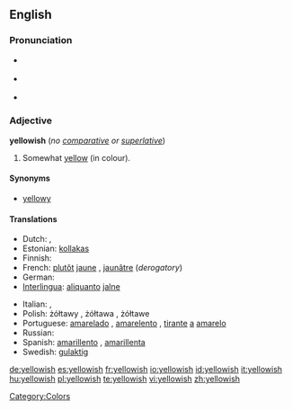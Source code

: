 ==English==

===Pronunciation===
* {{a|RP}} {{IPA|/ˈjeləʊɪʃ/}}
* {{a|US}} {{IPA|/ˈjelɔʊɪʃ/}}
* {{audio|en-us-yellowish.ogg|Audio (US)}}

===Adjective===
'''yellowish''' (''no [[comparative]] or [[superlative]]'')

# Somewhat [[yellow]] (in colour).

====Synonyms====
* [[yellowy]]

====Translations====
{{top}}
* Dutch: {{t-|nl|gelig}}, {{t-|nl|geelachtig}}
* Estonian: [[kollakas]]
* Finnish: {{t+|fi|kellertävä}}
* French: [[plutôt]] [[jaune]] {{m|f}}, [[jaunâtre]] {{m|f}} (''derogatory'')
* German: {{t+|de|gelblich}}
* [[Interlingua]]: [[aliquanto]] [[jalne]]
{{mid}}
* Italian: {{t-|it|giallastro|m}}, {{t-|it|giallastra|f}}
* Polish: żółtawy {{m}}, żółtawa {{f}}, żółtawe {{n}}
* Portuguese: [[amarelado]] {{m}}, [[amarelento]] {{m}}, [[tirante]] [[a]] [[amarelo]]
* Russian: {{t|ru|желтоватый|tr=želtovátyj|sc=Cyrl}}
* Spanish: [[amarillento]] {{m}}, [[amarillenta]] {{f}}
* Swedish: [[gulaktig]]
{{bottom}}

[[Category:Colors]]

[[de:yellowish]]
[[es:yellowish]]
[[fr:yellowish]]
[[io:yellowish]]
[[id:yellowish]]
[[it:yellowish]]
[[hu:yellowish]]
[[pl:yellowish]]
[[te:yellowish]]
[[vi:yellowish]]
[[zh:yellowish]]